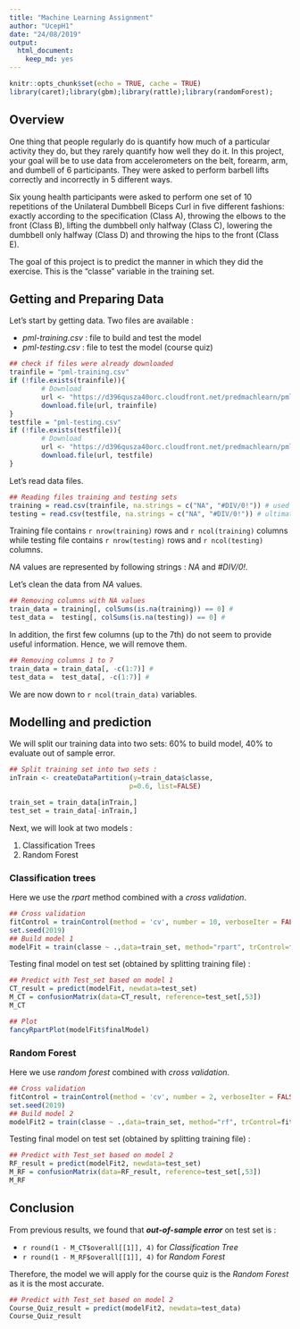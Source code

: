 ---
title: "Machine Learning Assignment"
author: "UcepH1"
date: "24/08/2019"
output: 
  html_document: 
    keep_md: yes
---

```{r setup, include=FALSE}
knitr::opts_chunk$set(echo = TRUE, cache = TRUE)
library(caret);library(gbm);library(rattle);library(randomForest);
```

## Overview

One thing that people regularly do is quantify how much of a particular activity they do, but they rarely quantify how well they do it. In this project, your goal will be to use data from accelerometers on the belt, forearm, arm, and dumbell of 6 participants. They were asked to perform barbell lifts correctly and incorrectly in 5 different ways. 

Six young health participants were asked to perform one set of 10 repetitions of the Unilateral Dumbbell Biceps Curl in five different fashions: exactly according to the specification (Class A), throwing the elbows to the front (Class B), lifting the dumbbell only halfway (Class C), lowering the dumbbell only halfway (Class D) and throwing the hips to the front (Class E).

The goal of this project is to predict the manner in which they did the exercise. This is the "classe" variable in the training set.

## Getting and Preparing Data

Let's start by getting data. Two files are available :

- *pml-training.csv* : file to build and test the model
- *pml-testing.csv* : file to test the model (course quiz)
```{r}
## check if files were already downloaded
trainfile = "pml-training.csv"
if (!file.exists(trainfile)){
        # Download
        url <- "https://d396qusza40orc.cloudfront.net/predmachlearn/pml-training.csv"
        download.file(url, trainfile)
}
testfile = "pml-testing.csv"
if (!file.exists(testfile)){
        # Download
        url <- "https://d396qusza40orc.cloudfront.net/predmachlearn/pml-testing.csv"
        download.file(url, testfile)
}
```

Let's read data files. 
```{r}
## Reading files training and testing sets 
training = read.csv(trainfile, na.strings = c("NA", "#DIV/0!")) # used to build model
testing = read.csv(testfile, na.strings = c("NA", "#DIV/0!")) # ultimate test set
```

Training file contains `r nrow(training)` rows and `r ncol(training)` columns while testing file contains `r nrow(testing)` rows and `r ncol(testing)` columns.

*NA* values are represented by following strings : *NA* and *#DIV/0!*.

Let's clean the data from *NA* values.
```{r}
## Removing columns with NA values
train_data = training[, colSums(is.na(training)) == 0] #
test_data =  testing[, colSums(is.na(testing)) == 0] # 
```

In addition, the first few columns (up to the 7th) do not seem to provide useful information. Hence, we will remove them.

```{r}
## Removing columns 1 to 7
train_data = train_data[, -c(1:7)] #
test_data =  test_data[, -c(1:7)] # 
```

We are now down to `r ncol(train_data)` variables.

## Modelling and prediction

We will split our training data into two sets: 60% to build model, 40% to evaluate out of sample error.
```{r }
## Split training set into two sets : 
inTrain <- createDataPartition(y=train_data$classe,
                              p=0.6, list=FALSE)

train_set = train_data[inTrain,]
test_set = train_data[-inTrain,]
```

Next, we will look at two models :

1. Classification Trees
2. Random Forest

### Classification trees

Here we use the *rpart* method combined with a *cross validation*.
```{r}
## Cross validation
fitControl = trainControl(method = 'cv', number = 10, verboseIter = FALSE)
set.seed(2019)
## Build model 1
modelFit = train(classe ~ .,data=train_set, method="rpart", trControl=fitControl)
```

Testing final model on test set (obtained by splitting training file) :

```{r}
## Predict with Test_set based on model 1
CT_result = predict(modelFit, newdata=test_set)
M_CT = confusionMatrix(data=CT_result, reference=test_set[,53])
M_CT
```

```{r}
## Plot
fancyRpartPlot(modelFit$finalModel)
```

### Random Forest

Here we use *random forest* combined with *cross validation*.
```{r}
## Cross validation
fitControl = trainControl(method = 'cv', number = 2, verboseIter = FALSE)
set.seed(2019)
## Build model 2
modelFit2 = train(classe ~ .,data=train_set, method="rf", trControl=fitControl)
```

Testing final model on test set (obtained by splitting training file) :

```{r}
## Predict with Test_set based on model 2
RF_result = predict(modelFit2, newdata=test_set)
M_RF = confusionMatrix(data=RF_result, reference=test_set[,53])
M_RF
```

## Conclusion

From previous results, we found that ***out-of-sample error*** on test set is : 

- `r round(1 - M_CT$overall[[1]], 4)` for *Classification Tree*
- `r round(1 - M_RF$overall[[1]], 4)` for *Random Forest*

Therefore, the model we will apply for the course quiz is the *Random Forest* as it is the most accurate.

```{r}
## Predict with Test_set based on model 2
Course_Quiz_result = predict(modelFit2, newdata=test_data)
Course_Quiz_result
```
